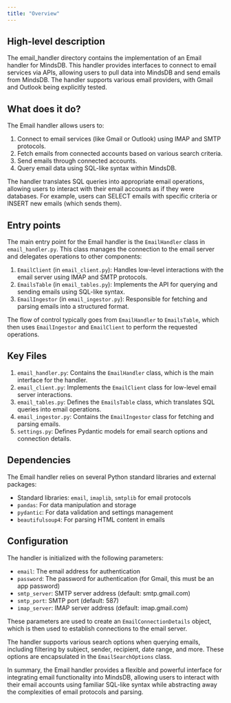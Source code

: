 ```yaml
---
title: "Overview"
---
```


## High-level description
The email_handler directory contains the implementation of an Email handler for MindsDB. This handler provides interfaces to connect to email services via APIs, allowing users to pull data into MindsDB and send emails from MindsDB. The handler supports various email providers, with Gmail and Outlook being explicitly tested.

## What does it do?
The Email handler allows users to:
1. Connect to email services (like Gmail or Outlook) using IMAP and SMTP protocols.
2. Fetch emails from connected accounts based on various search criteria.
3. Send emails through connected accounts.
4. Query email data using SQL-like syntax within MindsDB.

The handler translates SQL queries into appropriate email operations, allowing users to interact with their email accounts as if they were databases. For example, users can SELECT emails with specific criteria or INSERT new emails (which sends them).

## Entry points
The main entry point for the Email handler is the `EmailHandler` class in `email_handler.py`. This class manages the connection to the email server and delegates operations to other components:

1. `EmailClient` (in `email_client.py`): Handles low-level interactions with the email server using IMAP and SMTP protocols.
2. `EmailsTable` (in `email_tables.py`): Implements the API for querying and sending emails using SQL-like syntax.
3. `EmailIngestor` (in `email_ingestor.py`): Responsible for fetching and parsing emails into a structured format.

The flow of control typically goes from `EmailHandler` to `EmailsTable`, which then uses `EmailIngestor` and `EmailClient` to perform the requested operations.

## Key Files
1. `email_handler.py`: Contains the `EmailHandler` class, which is the main interface for the handler.
2. `email_client.py`: Implements the `EmailClient` class for low-level email server interactions.
3. `email_tables.py`: Defines the `EmailsTable` class, which translates SQL queries into email operations.
4. `email_ingestor.py`: Contains the `EmailIngestor` class for fetching and parsing emails.
5. `settings.py`: Defines Pydantic models for email search options and connection details.

## Dependencies
The Email handler relies on several Python standard libraries and external packages:
- Standard libraries: `email`, `imaplib`, `smtplib` for email protocols
- `pandas`: For data manipulation and storage
- `pydantic`: For data validation and settings management
- `beautifulsoup4`: For parsing HTML content in emails

## Configuration
The handler is initialized with the following parameters:
- `email`: The email address for authentication
- `password`: The password for authentication (for Gmail, this must be an app password)
- `smtp_server`: SMTP server address (default: smtp.gmail.com)
- `smtp_port`: SMTP port (default: 587)
- `imap_server`: IMAP server address (default: imap.gmail.com)

These parameters are used to create an `EmailConnectionDetails` object, which is then used to establish connections to the email server.

The handler supports various search options when querying emails, including filtering by subject, sender, recipient, date range, and more. These options are encapsulated in the `EmailSearchOptions` class.

In summary, the Email handler provides a flexible and powerful interface for integrating email functionality into MindsDB, allowing users to interact with their email accounts using familiar SQL-like syntax while abstracting away the complexities of email protocols and parsing.